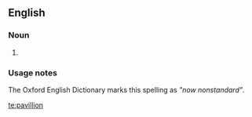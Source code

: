 ==English==

===Noun===
{{en-noun}}

# {{alternative spelling of|pavilion}} {{obsolete|except in the names of theatres, hotels, etc.}}

===Usage notes===
The Oxford English Dictionary marks this spelling as ''"now nonstandard"''.

[[te:pavillion]]